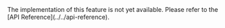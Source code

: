 <PlatformWrapper platform="web">
The <Vpl k="NAME" /> implementation of this feature is not yet available. Please refer to the [API Reference](../../api-reference).
</PlatformWrapper>